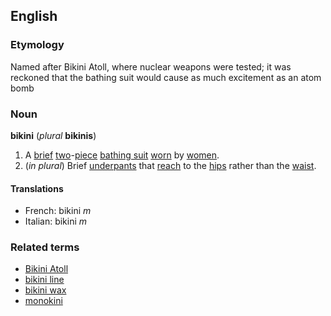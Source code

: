 ==English==
===Etymology===
Named after Bikini Atoll, where nuclear weapons were tested; it was reckoned that the bathing suit would cause as much excitement as an atom bomb

===Noun===
{{wikipedia}}
'''bikini'''  (''plural'' '''bikinis''')

#A [[brief]] [[two]]-[[piece]] [[bathing suit]] [[worn]] by [[women]].
#(''in plural'') Brief [[underpants]] that [[reach]] to the [[hip]]s rather than the [[waist]].

====Translations====
*French: bikini ''m''
*Italian: bikini ''m''

===Related terms===
*[[Bikini Atoll]]
*[[bikini line]]
*[[bikini wax]]
*[[monokini]]